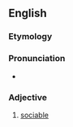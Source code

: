 ==English==

===Etymology===
{{suffix|en|accompany|able}}

===Pronunciation===
* {{a|UK}} {{IPA|/əˈkʌmp.nə.bəl/|/əˈkʌmp.ən.ə.bəl/|lang=en}}

===Adjective===
{{en-adj}}

# {{lb|en|obsolete}} [[sociable]]
#: {{rfquotek|Sir Philip Sidney}}